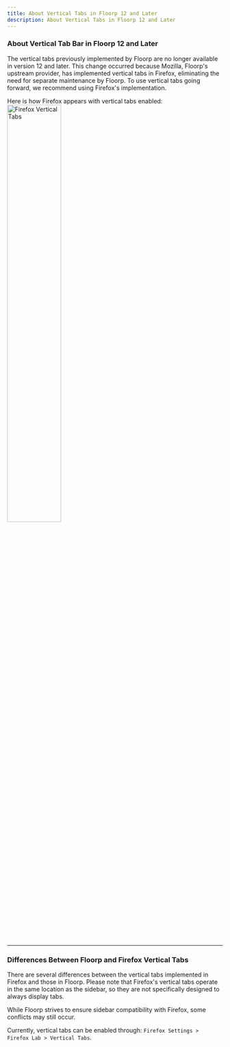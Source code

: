 ```yaml
---
title: About Vertical Tabs in Floorp 12 and Later
description: About Vertical Tabs in Floorp 12 and Later
---
```



### About Vertical Tab Bar in Floorp 12 and Later

The vertical tabs previously implemented by Floorp are no longer available in version 12 and later.
This change occurred because Mozilla, Floorp's upstream provider, has implemented vertical tabs in Firefox, eliminating the need for separate maintenance by Floorp.
To use vertical tabs going forward, we recommend using Firefox's implementation.

Here is how Firefox appears with vertical tabs enabled:
<img src={VerticalTab} width="50%" alt="Firefox Vertical Tabs"/>

<hr />

### Differences Between Floorp and Firefox Vertical Tabs

There are several differences between the vertical tabs implemented in Firefox and those in Floorp.
Please note that Firefox's vertical tabs operate in the same location as the sidebar, so they are not specifically designed to always display tabs.

While Floorp strives to ensure sidebar compatibility with Firefox, some conflicts may still occur.

Currently, vertical tabs can be enabled through: `Firefox Settings > Firefox Lab > Vertical Tabs`.

<Support />
